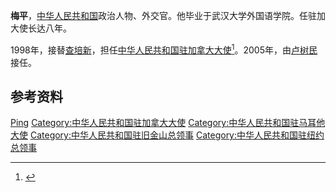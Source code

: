 '''梅平'''，[[中华人民共和国|中华人民共和国]]政治人物、外交官。他毕业于武汉大学外国语学院。任驻加大使长达八年。

1998年，接替[[查培新|查培新]]，担任[[中国驻加拿大大使列表|中华人民共和国驻加拿大大使]]<ref>{{cite web|author=中华人民共和国外交部|title=中国驻加拿大历任大使|url=http://www.mfa.gov.cn/chn/pds/ziliao/wjrw/2167/2173/t9270.htm|publisher=中华人民共和国外交部|accessdate=2012-03-09}}</ref>。2005年，由[[卢树民|卢树民]]接任。

== 参考资料 ==
{{reflist}}

{{start box}}
{{s-dip}}
{{succession box|[[過家鼎|過家鼎]]|[[尹玉福|尹玉福]]|[[中國駐馬耳他大使列表|中華人民共和國駐馬耳他大使]]|1989年9月－1992年8月}}
{{succession box|[[查培新|查培新]]|[[卢树民|卢树民]]|[[中国驻加拿大大使列表|中华人民共和国驻加拿大大使]]|1998年4月-2005年3月}}
{{end box}}
{{中国政治人物小作品}}
{{Authority control}}
{{DEFAULTSORT:Mei梅}}
[[Category:梅姓|Ping]]
[[Category:中华人民共和国驻加拿大大使|Category:中华人民共和国驻加拿大大使]]
[[Category:中华人民共和国驻马耳他大使|Category:中华人民共和国驻马耳他大使]]
[[Category:中华人民共和国驻旧金山总领事|Category:中华人民共和国驻旧金山总领事]]
[[Category:中华人民共和国驻纽约总领事|Category:中华人民共和国驻纽约总领事]]